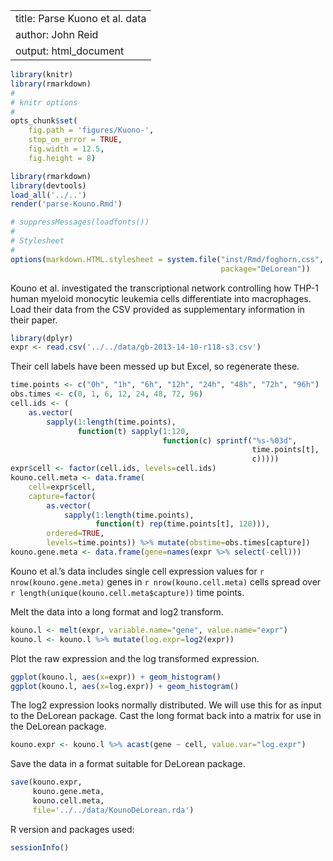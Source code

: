 
---
title: Parse Kuono et al. data
author: John Reid
output: html_document
---


```r
library(knitr)
library(rmarkdown)
#
# knitr options
#
opts_chunk$set(
    fig.path = 'figures/Kuono-',
    stop_on_error = TRUE,
    fig.width = 12.5,
    fig.height = 8)

```

```r
library(rmarkdown)
library(devtools)
load_all('../..')
render('parse-Kouno.Rmd')

```

```r
# suppressMessages(loadfonts())
#
# Stylesheet
#
options(markdown.HTML.stylesheet = system.file("inst/Rmd/foghorn.css",
                                               package="DeLorean"))

```



Kouno et al. investigated the transcriptional network controlling how THP-1
human myeloid monocytic leukemia cells differentiate into macrophages. Load
their data from the CSV provided as supplementary information in their paper.

```r
library(dplyr)
expr <- read.csv('../../data/gb-2013-14-10-r118-s3.csv')

```


Their cell labels have been messed up but Excel, so regenerate these.
```r
time.points <- c("0h", "1h", "6h", "12h", "24h", "48h", "72h", "96h")
obs.times <- c(0, 1, 6, 12, 24, 48, 72, 96)
cell.ids <- (
    as.vector(
        sapply(1:length(time.points),
               function(t) sapply(1:120,
                                  function(c) sprintf("%s-%03d",
                                                      time.points[t],
                                                      c)))))
expr$cell <- factor(cell.ids, levels=cell.ids)
kouno.cell.meta <- data.frame(
    cell=expr$cell,
    capture=factor(
        as.vector(
            sapply(1:length(time.points),
                   function(t) rep(time.points[t], 120))),
        ordered=TRUE,
        levels=time.points)) %>% mutate(obstime=obs.times[capture])
kouno.gene.meta <- data.frame(gene=names(expr %>% select(-cell)))

```


Kouno et al.'s data includes single cell expression values for
`r nrow(kouno.gene.meta)` genes in `r nrow(kouno.cell.meta)` cells
spread over `r length(unique(kouno.cell.meta$capture))` time points.


Melt the data into a long format and log2 transform.
```r
kouno.l <- melt(expr, variable.name="gene", value.name="expr")
kouno.l <- kouno.l %>% mutate(log.expr=log2(expr))

```


Plot the raw expression and the log transformed expression.
```r
ggplot(kouno.l, aes(x=expr)) + geom_histogram()
ggplot(kouno.l, aes(x=log.expr)) + geom_histogram()

```

The log2 expression looks normally distributed. We will use this for
as input to the DeLorean package. Cast the long format back into a matrix
for use in the DeLorean package.
```r
kouno.expr <- kouno.l %>% acast(gene ~ cell, value.var="log.expr")
```


Save the data in a format suitable for DeLorean package.
```r
save(kouno.expr,
     kouno.gene.meta,
     kouno.cell.meta,
     file='../../data/KounoDeLorean.rda')

```


R version and packages used:
```r
sessionInfo()
```
